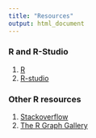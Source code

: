 ```yaml
---
title: "Resources"
output: html_document
---
```


### R and R-Studio

1. [R](http://www.r-project.org) 
2. [R-studio](http://www.rstudio.com)

### Other R resources

1. [Stackoverflow](https://stackoverflow.com) 
1. [The R Graph Gallery](https://r-graph-gallery.com) 


